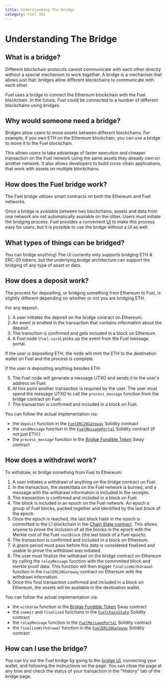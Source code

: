 ```yaml
---
title: Understanding The Bridge
category: Fuel 101
---
```


# Understanding The Bridge

## What is a bridge?

Different blockchain protocols cannot communicate with each other directly without a special mechanism to work together. A bridge is a mechanism that allows just that: bridges allow different blockchains to communicate with each other. 

Fuel uses a bridge to connect the Ethereum blockchain with the Fuel blockchain. In the future, Fuel could be connected to a number of different blockchains using bridges.

## Why would someone need a bridge?

Bridges allow users to move assets between different blockchains. For example, if you own ETH on the Ethereum blockchain, you can use a bridge to move it to the Fuel blockchain. 

This allows users to take advantage of faster execution and cheaper transaction on the Fuel network using the same assets they already own on another network. It also allows developers to build cross-chain applications, that work with assets on multiple blockchains.

## How does the Fuel bridge work?

The Fuel bridge utilizes smart contracts on both the Ethereum and Fuel networks.

Once a bridge is available between two blockchains, assets and data from one network are not automatically available on the other. Users must initiate the bridging process. Fuel provides a convenient [UI](https://next-app.fuel.network/bridge) to make this process easy for users, but it is possible to use the bridge without a UI as well.

## What types of things can be bridged?

You can bridge anything! The UI currently only supports bridging ETH & ERC-20 tokens, but the underlying bridge architecture can support the bridging of any type of asset or data.

## How does a deposit work?

The process for depositing, or bridging something from Ethereum to Fuel, is slightly different depending on whether or not you are bridging ETH.

For any deposit:

1. A user initiates the deposit on the bridge contract on Ethereum.
2. An event is emitted in the transaction that contains information about the deposit.
3. The transction is confirmed and gets included in a block on Ethereum.
4. A Fuel node (`fuel-core`) picks up the event from the Fuel message portal. 

If the user is depositing ETH, the node will mint the ETH to the destination wallet on Fuel and the process is complete. 

If the user is depositing anything besides ETH:

5. The Fuel node will generate a message UTXO and sends it to the user's address on Fuel.
6. At this point another transaction is required by the user. The user must spend the message UTXO to call the `process_message` function from the bridge contract on Fuel.
7. The transaction is confirmed and included in a block on Fuel.

You can follow the actual implementation via:

- the `deposit` function in the [`FuelERC20Gateway`](https://github.com/FuelLabs/fuel-bridge/tree/main/packages/solidity-contracts/contracts/messaging/gateway/FuelERC20Gateway.sol) Solidity contract
- the `sendMessage` function in the [`FuelMessagePortal`](https://github.com/FuelLabs/fuel-bridge/tree/main/packages/solidity-contracts/contracts/fuelchain/FuelMessagePortal.sol) Solidity contract
(if not just ETH:)
- the `process_message` function in the [Bridge Fundible Token](https://github.com/FuelLabs/fuel-bridge/tree/main/packages/fungible-token/bridge-fungible-token/src/main.sw) Sway contract

## How does a withdrawl work?

To withdraw, or bridge something from Fuel to Ethereum:

1. A user initiates a withdrawl of anything on the bridge contract on Fuel.
2. In the transaction, the asset/data on the Fuel network is burned, and a message with the withdrawl information is included in the receipts.
3. The transaction is confirmed and included in a block on Fuel.
4. The block is included in an epoch on the Fuel network. An epoch a group of Fuel blocks, packed together and identified by the last block of the epoch.
5. Once the epoch is reached, the last block hash in the epoch is committed to the L1 blockchain in the [Chain State contract](https://github.com/FuelLabs/fuel-bridge/tree/main/packages/solidity-contracts/contracts/fuelchain/FuelChainState.sol). This allows anyone to prove the inclusion of all the blocks in the epoch with the Merkle root of the Fuel `rootBlock` (the last block of a Fuel epoch).
5. The transaction is confirmed and included in a block on Ethereum.
6. A grace period must pass before this data is considered finalized and usable to prove the withdrawl was initiated.
7. The user must finalize the withdrawl on the bridge contract on Ethereum by calling the `relayMessage` function with the commmited block and merkle proof data.
This function will then trigger `finalizeWithdrawal` function in the `FuelERC20Gateway` contract on Ethereum with the withdrawl information.
8. Once this final transaction confirmed and included in a block on Ethereum, the assets will be available in the destination wallet.

You can follow the actual implementation via:

- the `withdraw` function in the [Bridge Fundible Token](https://github.com/FuelLabs/fuel-bridge/tree/main/packages/fungible-token/bridge-fungible-token/src/main.sw) Sway contract
- the `commit` and `finalized` functions in the [`FuelChainState`](../packages/solidity-contracts/contracts/fuelchain/FuelChainState.sol) Solidity contract
- the `relayMessage` function in the [`FuelMessagePortal`](https://github.com/FuelLabs/fuel-bridge/tree/main/packages/solidity-contracts/contracts/fuelchain/FuelMessagePortal.sol) Solidity contract
- the `finalizeWithdrawal` function in the [`FuelERC20Gateway`](https://github.com/FuelLabs/fuel-bridge/tree/main/packages/solidity-contracts/contracts/messaging/gateway/FuelERC20Gateway.sol) Solidity contract

## How can I use the bridge?

You can try out the Fuel bridge by going to the [bridge UI](https://next-app.fuel.network/bridge), connecting your wallet, and following the instructions on the page.
You can close the page at any time and check the status of your transaction in the "History" tab of the bridge page.
